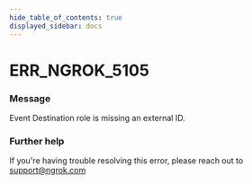 ```yaml
---
hide_table_of_contents: true
displayed_sidebar: docs
---
```



# ERR_NGROK_5105

### Message
Event Destination role is missing an external ID.

<ErrorDetails error='err_ngrok_5105' />


### Further help
If you're having trouble resolving this error, please reach out to [support@ngrok.com](mailto:support@ngrok.com?subject=Help%20with%20ERR_NGROK_5105)

